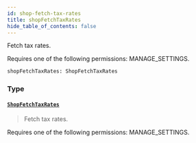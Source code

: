 ```yaml
---
id: shop-fetch-tax-rates
title: shopFetchTaxRates
hide_table_of_contents: false
---
```








Fetch tax rates. 

Requires one of the following permissions: MANAGE_SETTINGS.

```graphql
shopFetchTaxRates: ShopFetchTaxRates
```


### Type

#### [`ShopFetchTaxRates`](../../../developer/api-reference/objects/shop-fetch-tax-rates) <Badge class="secondary" text="object"/>
> Fetch tax rates. 

Requires one of the following permissions: MANAGE_SETTINGS.
> 





